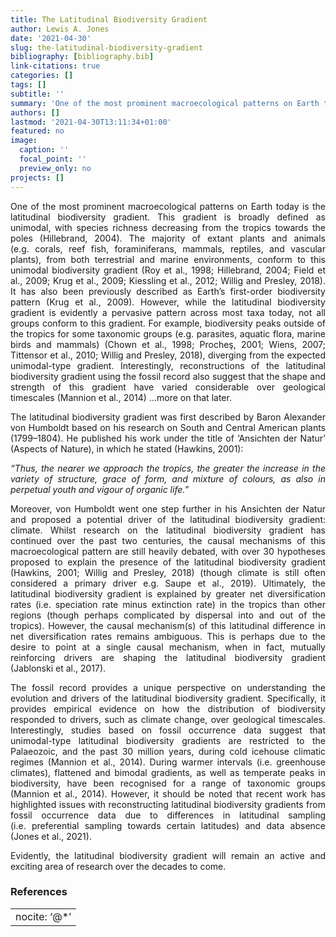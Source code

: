 ```yaml
---
title: The Latitudinal Biodiversity Gradient
author: Lewis A. Jones
date: '2021-04-30'
slug: the-latitudinal-biodiversity-gradient
bibliography: [bibliography.bib]
link-citations: true
categories: []
tags: []
subtitle: ''
summary: 'One of the most prominent macroecological patterns on Earth today.'
authors: []
lastmod: '2021-04-30T13:11:34+01:00'
featured: no
image:
  caption: ''
  focal_point: ''
  preview_only: no
projects: []
---
```


<p align="justify">One of the most prominent macroecological patterns on Earth today is the latitudinal biodiversity gradient. This gradient is broadly defined as unimodal, with species richness decreasing from the tropics towards the poles (Hillebrand, 2004). The majority of extant plants and animals (e.g. corals, reef fish, foraminiferans, mammals, reptiles, and vascular plants), from both terrestrial and marine environments, conform to this unimodal biodiversity gradient (Roy et al., 1998; Hillebrand, 2004; Field et al., 2009; Krug et al., 2009; Kiessling et al., 2012; Willig and Presley, 2018). It has also been previously described as Earth’s first-order biodiversity pattern (Krug et al., 2009). However, while the latitudinal biodiversity gradient is evidently a pervasive pattern across most taxa today, not all groups conform to this gradient. For example, biodiversity peaks outside of the tropics for some taxonomic groups (e.g. parasites, aquatic flora, marine birds and mammals) (Chown et al., 1998; Procheş, 2001; Wiens, 2007; Tittensor et al., 2010; Willig and Presley, 2018), diverging from the expected unimodal-type gradient. Interestingly, reconstructions of the latitudinal biodiversity gradient using the fossil record also suggest that the shape and strength of this gradient have varied considerable over geological timescales (Mannion et al., 2014) …more on that later.</p>


<p align="justify">The latitudinal biodiversity gradient was first described by Baron Alexander von Humboldt based on his research on South and Central American plants (1799–1804). He published his work under the title of ‘Ansichten der Natur’ (Aspects of Nature), in which he stated (Hawkins, 2001):</p>

<p align="justify">*“Thus, the nearer we approach the tropics, the greater the increase in the variety of structure, grace of form, and mixture of colours, as also in perpetual youth and vigour of organic life.”*</p>

<p align="justify">Moreover, von Humboldt went one step further in his Ansichten der Natur and proposed a potential driver of the latitudinal biodiversity gradient: climate. Whilst research on the latitudinal biodiversity gradient has continued over the past two centuries, the causal mechanisms of this macroecological pattern are still heavily debated, with over 30 hypotheses proposed to explain the presence of the latitudinal biodiversity gradient (Hawkins, 2001; Willig and Presley, 2018) (though climate is still often considered a primary driver e.g. Saupe et al., 2019).  Ultimately, the latitudinal biodiversity gradient is explained by greater net diversification rates (i.e. speciation rate minus extinction rate) in the tropics than other regions (though perhaps complicated by dispersal into and out of the tropics). However, the causal mechanism(s) of this latitudinal difference in net diversification rates remains ambiguous. This is perhaps due to the desire to point at a single causal mechanism, when in fact, mutually reinforcing drivers are shaping the latitudinal biodiversity gradient (Jablonski et al., 2017).</p>

<p align="justify">The fossil record provides a unique perspective on understanding the evolution and drivers of the latitudinal biodiversity gradient. Specifically, it provides empirical evidence on how the distribution of biodiversity responded to drivers, such as climate change, over geological timescales. Interestingly, studies based on fossil occurrence data suggest that unimodal-type latitudinal biodiversity gradients are restricted to the Palaeozoic, and the past 30 million years, during cold icehouse climatic regimes (Mannion et al., 2014). During warmer intervals (i.e. greenhouse climates), flattened and bimodal gradients, as well as temperate peaks in biodiversity, have been recognised for a range of taxonomic groups (Mannion et al., 2014). However, it should be noted that recent work has highlighted issues with reconstructing latitudinal biodiversity gradients from fossil occurrence data due to differences in latitudinal sampling (i.e. preferential sampling towards certain latitudes) and data absence (Jones et al., 2021).</p> 

<p align="justify">Evidently, the latitudinal biodiversity gradient will remain an active and exciting area of research over the decades to come.</p>
### **References**
<font size="2" align="justify">

---
nocite: '@*'
---
